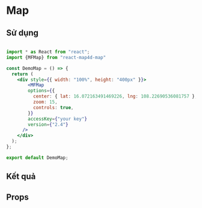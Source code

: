 # Map

## Sử dụng

```jsx copy

import * as React from "react";
import {MFMap} from "react-map4d-map"

const DemoMap = () => {
  return (
    <div style={{ width: "100%", height: "400px" }}>
        <MFMap
        options={{
          center: { lat: 16.072163491469226, lng: 108.22690536081757 },
          zoom: 15,
          controls: true,
        }}
        accessKey={"your key"}
        version={"2.4"}
      />
    </div>
  );
};

export default DemoMap;

```

## Kết quả


<DemoMap/>

## Props
